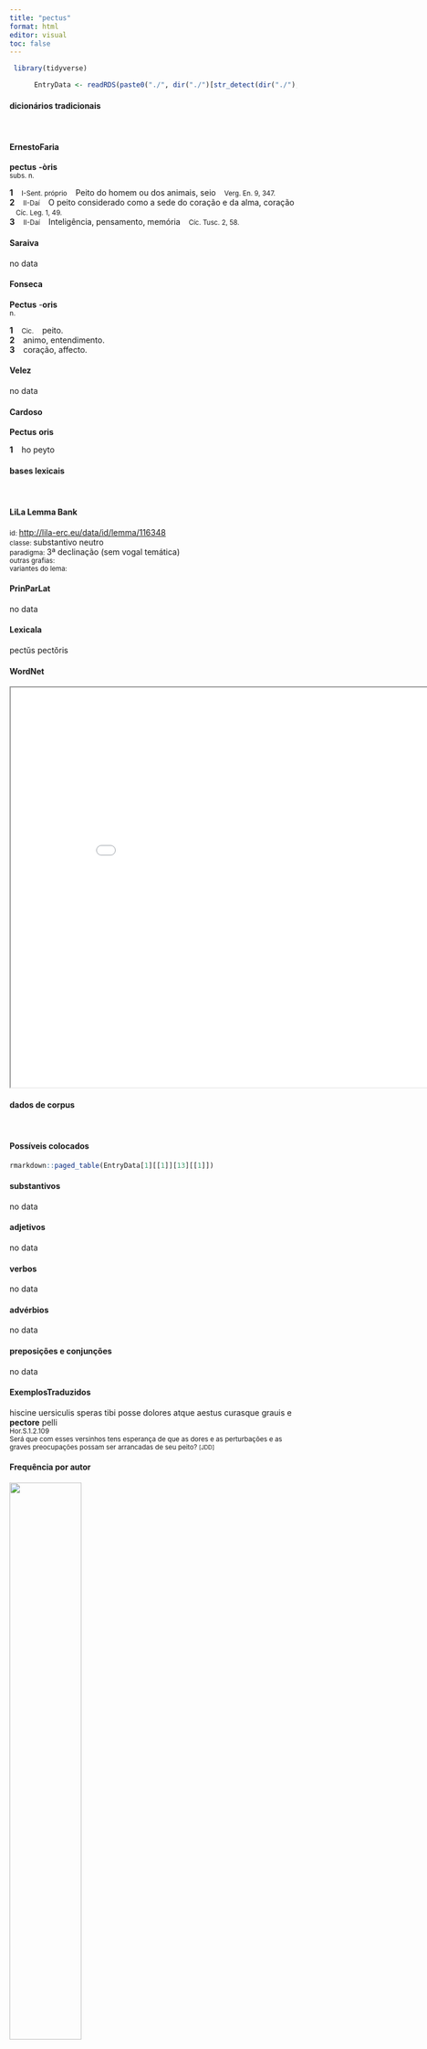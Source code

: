 ```yaml
---
title: "pectus"
format: html
editor: visual
toc: false
---
```



```r
 library(tidyverse) 

      EntryData <- readRDS(paste0("./", dir("./")[str_detect(dir("./"), "_xx112-101-99-116-117-115xx_.rds")]))

```


#### dicionários tradicionais

&emsp;




::: panel-tabset

#### ErnestoFaria

<b>pectus</b> <b>-òris</b> <br> <small>subs. n.</small> <br> <small></small>   <p> <b>1</b> &ensp; <small>I-Sent. próprio</small> &ensp; Peito do homem ou dos animais, seio &ensp; <small>Verg. En. 9, 347.</small> <br> <b>2</b> &ensp; <small>II-Daí</small> &ensp; O peito considerado como a sede do coração e da alma, coração &ensp; <small>Cíc. Leg. 1, 49.</small> <br> <b>3</b> &ensp; <small>II-Daí</small> &ensp; Inteligência, pensamento, memória &ensp; <small>Cíc. Tusc. 2, 58.</small> </p>




#### Saraiva

no data




#### Fonseca

<b>Pectus</b> -<b>oris</b> <br> <small>n.</small>   <p> <b>1</b> &ensp; <small>Cic.</small> &ensp; peito. <br> <b>2</b> &ensp; animo, entendimento. <br> <b>3</b> &ensp; coração, affecto. </p>




#### Velez

no data




#### Cardoso

<b>Pectus</b> <b>oris</b>   <p> <b>1</b> &ensp; ho peyto </p>


:::



#### bases lexicais

&emsp;






::: panel-tabset

#### LiLa Lemma Bank

<small> id: </small> <a href=' http://lila-erc.eu/data/id/lemma/116348 ' target="_blank"> http://lila-erc.eu/data/id/lemma/116348 </a> <br>
<small> classe: </small> substantivo neutro   <br>
<small> paradigma: </small> 3ª declinação (sem vogal temática) <br>
<small> outras grafias: </small>  <br>
<small> variantes do lema: </small>  <br>





#### PrinParLat

no data




#### Lexicala

pectŭs 
 pectŏris




#### WordNet

<iframe width='900' height='700' src='Media/Tree__xx112-101-99-116-117-115xx__sem_type_lexemes_pt.html'>

</iframe>


:::



#### dados de corpus

&emsp;




::: panel-tabset

#### Possíveis colocados

```r

rmarkdown::paged_table(EntryData[1][[1]][13][[1]])

```


#### substantivos

no data




#### adjetivos

no data




#### verbos

no data




#### advérbios

no data




#### preposições e conjunções

no data


:::



::: panel-tabset

#### ExemplosTraduzidos

<p> hiscine uersiculis speras tibi posse dolores atque aestus curasque grauis e <b>pectore</b> pelli <br> <small> Hor.S.1.2.109 <br> Será que com esses versinhos tens esperança de que as dores e as perturbações e as graves preocupações possam ser arrancadas de seu peito? <small> [JDD] </small> </small> </p>





#### Frequência por autor

![](./Media/barchart__xx112-101-99-116-117-115xx__lemma_BY_author_Frequencies.webp){width=50% fig-alt='This charts plots the frequency of lemma by author_Frequencies. The Vergilius subcorpus registers the highest normalized frequency, with the value of 27.03 and an absolute frequency of 14. The Ovidius subcorpus follows, with a normalized frequency of 8.58 and an absolute frequency of 5. the subcorpus with the least normalized frequency is Caesar with the normalized value of 0 and an absolute freqeuncy of 0. here are all the values: subcorpus: Caesar ; normalized frequency: 0 ; absolute frequency: 0. subcorpus: Cicero ; normalized frequency: 3 ; absolute frequency: 0.186887941989983. subcorpus: Horatius ; normalized frequency: 6 ; absolute frequency: 5.32812361246781. subcorpus: Ovidius ; normalized frequency: 5 ; absolute frequency: 8.57927247769389. subcorpus: Phaedrus ; normalized frequency: 2 ; absolute frequency: 3.0362835888872. subcorpus: Sallustius ; normalized frequency: 1 ; absolute frequency: 0.927557740469344. subcorpus: Seneca ; normalized frequency: 32 ; absolute frequency: 5.97226628842314. subcorpus: Suetonius ; normalized frequency: 0 ; absolute frequency: 0. subcorpus: Tacitus ; normalized frequency: 0 ; absolute frequency: 0. subcorpus: Vergilius ; normalized frequency: 14 ; absolute frequency: 27.027027027027. subcorpus: Hieronymus ; normalized frequency: 0 ; absolute frequency: 0'}




#### Frequência por gênero

![](./Media/barchart__xx112-101-99-116-117-115xx__lemma_BY_genre_Frequencies.webp){width=50% fig-alt='This charts plots the frequency of lemma by genre_Frequencies. The Poesia.épica subcorpus registers the highest normalized frequency, with the value of 27.03 and an absolute frequency of 14. The Poesia.trágica subcorpus follows, with a normalized frequency of 15.64 and an absolute frequency of 18. the subcorpus with the least normalized frequency is Prosa.epistolográfica with the normalized value of 0 and an absolute freqeuncy of 0. here are all the values: subcorpus: Prosa.histórica ; normalized frequency: 1 ; absolute frequency: 0.243433384454344. subcorpus: Prosa.filosófica ; normalized frequency: 16 ; absolute frequency: 2.63587090822227. subcorpus: Prosa.oratória ; normalized frequency: 1 ; absolute frequency: 0.0960125968527071. subcorpus: Prosa.epistolográfica ; normalized frequency: 0 ; absolute frequency: 0. subcorpus: Poesia.lírica ; normalized frequency: 6 ; absolute frequency: 5.04753091612686. subcorpus: Poesia.didática ; normalized frequency: 7 ; absolute frequency: 5.93773856985325. subcorpus: Poesia.trágica ; normalized frequency: 18 ; absolute frequency: 15.6358582348853. subcorpus: Poesia.épica ; normalized frequency: 14 ; absolute frequency: 27.027027027027. subcorpus: Prosa.ficcional ; normalized frequency: 0 ; absolute frequency: 0'}




#### Frequência por século

![](./Media/barchart__xx112-101-99-116-117-115xx__lemma_BY_period_Frequencies.webp){width=50% fig-alt='This charts plots the frequency of lemma by period_Frequencies. The I.d.C. subcorpus registers the highest normalized frequency, with the value of 5.97 and an absolute frequency of 39. The I.a.C. subcorpus follows, with a normalized frequency of 1.12 and an absolute frequency of 24. the subcorpus with the least normalized frequency is II.d.C. with the normalized value of 0 and an absolute freqeuncy of 0. here are all the values: subcorpus: I.a.C. ; normalized frequency: 24 ; absolute frequency: 1.11705841284617. subcorpus: I.d.C. ; normalized frequency: 39 ; absolute frequency: 5.96603946764571. subcorpus: II.d.C. ; normalized frequency: 0 ; absolute frequency: 0. subcorpus: IV.d.C. ; normalized frequency: 0 ; absolute frequency: 0'}


:::

